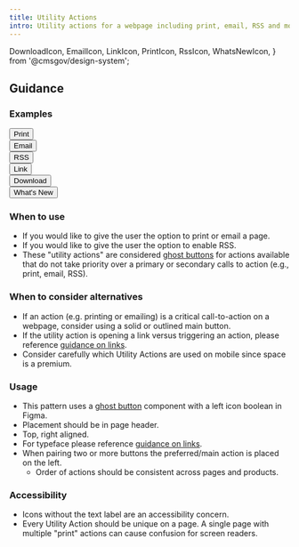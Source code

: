 ```yaml
---
title: Utility Actions
intro: Utility actions for a webpage including print, email, RSS and more.
---
```


  DownloadIcon,
  EmailIcon,
  LinkIcon,
  PrintIcon,
  RssIcon,
  WhatsNewIcon,
} from '@cmsgov/design-system';

## Guidance

### Examples

<EmbeddedExample>
  <div className="ds-l-row">
    <div className="ds-l-col--6">
      <button className="ds-c-button ds-c-button--ghost">
        <PrintIcon className="ds-u-margin--05" viewBox="0 0 32 32" />
        Print
      </button>
    </div>
    <div className="ds-l-col--6">
      <button className="ds-c-button ds-c-button--ghost">
        <EmailIcon className="ds-u-margin--05" viewBox="0 0 32 32" />
        Email
      </button>
    </div>
    <div className="ds-l-col--6">
      <button className="ds-c-button ds-c-button--ghost">
        <RssIcon className="ds-u-margin--05" viewBox="0 0 32 32" />
        RSS
      </button>
    </div>
    <div className="ds-l-col--6">
      <button className="ds-c-button ds-c-button--ghost">
        <LinkIcon className="ds-u-margin--05" viewBox="0 0 32 32" />
        Link
      </button>
    </div>
    <div className="ds-l-col--6">
      <button className="ds-c-button ds-c-button--ghost">
        <DownloadIcon className="ds-u-margin--05" viewBox="0 0 18 18" />
        Download
      </button>
    </div>
    <div className="ds-l-col--6">
      <button className="ds-c-button ds-c-button--ghost">
        <WhatsNewIcon className="ds-u-margin--05" viewBox="0 0 32 32" />
        What's New
      </button>
    </div>
  </div>
</EmbeddedExample>

### When to use

- If you would like to give the user the option to print or email a page.
- If you would like to give the user the option to enable RSS.
- These "utility actions" are considered [ghost buttons](/components/button/#ghost-button) for actions available that do not take priority over a primary or secondary calls to action (e.g., print, email, RSS).

### When to consider alternatives

- If an action (e.g. printing or emailing) is a critical call-to-action on a webpage, consider using a solid or outlined main button.
- If the utility action is opening a link versus triggering an action, please reference [guidance on links](/foundation/typography/links).
- Consider carefully which Utility Actions are used on mobile since space is a premium.

### Usage

- This pattern uses a [ghost button](/components/button/#ghost-button) component with a left icon boolean in Figma.
- Placement should be in page header.
- Top, right aligned.
- For typeface please reference [guidance on links](/foundation/typography/links).
- When pairing two or more buttons the preferred/main action is placed on the left.
  - Order of actions should be consistent across pages and products.

### Accessibility

- Icons without the text label are an accessibility concern.
- Every Utility Action should be unique on a page. A single page with multiple "print" actions can cause confusion for screen readers.
